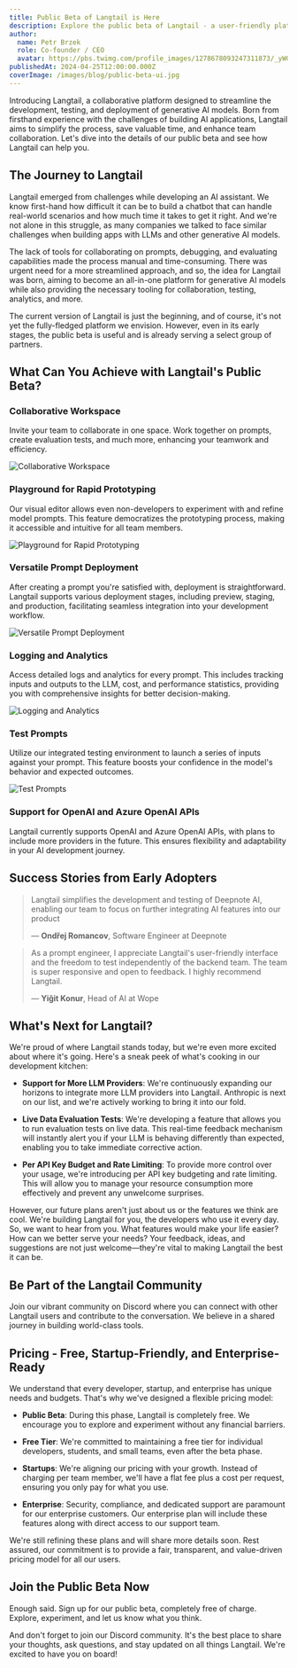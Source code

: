 ```yaml
---
title: Public Beta of Langtail is Here
description: Explore the public beta of Langtail - a user-friendly platform designed to simplify the development, testing, and deployment of generative AI models.
author:
  name: Petr Brzek
  role: Co-founder / CEO
  avatar: https://pbs.twimg.com/profile_images/1278678093247311873/_yWG9Kbe_400x400.jpg
publishedAt: 2024-04-25T12:00:00.000Z
coverImage: /images/blog/public-beta-ui.jpg
---
```


Introducing Langtail, a collaborative platform designed to streamline the development, testing, and deployment of generative AI models. Born from firsthand experience with the challenges of building AI applications, Langtail aims to simplify the process, save valuable time, and enhance team collaboration. Let's dive into the details of our public beta and see how Langtail can help you.

## The Journey to Langtail

Langtail emerged from challenges while developing an AI assistant. We know first-hand how difficult it can be to build a chatbot that can handle real-world scenarios and how much time it takes to get it right. And we're not alone in this struggle, as many companies we talked to face similar challenges when building apps with LLMs and other generative AI models.

The lack of tools for collaborating on prompts, debugging, and evaluating capabilities made the process manual and time-consuming. There was urgent need for a more streamlined approach, and so, the idea for Langtail was born, aiming to become an all-in-one platform for generative AI models while also providing the necessary tooling for collaboration, testing, analytics, and more.

The current version of Langtail is just the beginning, and of course, it's not yet the fully-fledged platform we envision. However, even in its early stages, the public beta is useful and is already serving a select group of partners.

## What Can You Achieve with Langtail's Public Beta?

### Collaborative Workspace

Invite your team to collaborate in one space. Work together on prompts, create evaluation tests, and much more, enhancing your teamwork and efficiency.

![Collaborative Workspace](/images/blog/public-beta/collaboration.jpg)

### Playground for Rapid Prototyping

Our visual editor allows even non-developers to experiment with and refine model prompts. This feature democratizes the prototyping process, making it accessible and intuitive for all team members.

![Playground for Rapid Prototyping](/images/blog/public-beta/playground-for-rapid-prototyping.jpg)

### Versatile Prompt Deployment

After creating a prompt you're satisfied with, deployment is straightforward. Langtail supports various deployment stages, including preview, staging, and production, facilitating seamless integration into your development workflow.

![Versatile Prompt Deployment](/images/blog/public-beta/prompt-deployment.jpg)

### Logging and Analytics

Access detailed logs and analytics for every prompt. This includes tracking inputs and outputs to the LLM, cost, and performance statistics, providing you with comprehensive insights for better decision-making.

![Logging and Analytics](/images/blog/public-beta/prompt-analytics.jpg)

### Test Prompts

Utilize our integrated testing environment to launch a series of inputs against your prompt. This feature boosts your confidence in the model's behavior and expected outcomes.

![Test Prompts](/images/blog/public-beta/prompt-evaluation.jpg)

### Support for OpenAI and Azure OpenAI APIs

Langtail currently supports OpenAI and Azure OpenAI APIs, with plans to include more providers in the future. This ensures flexibility and adaptability in your AI development journey.

## Success Stories from Early Adopters

> Langtail simplifies the development and testing of Deepnote AI, enabling our team to focus on further integrating AI features into our product
>
> — **Ondřej Romancov**, Software Engineer at Deepnote

> As a prompt engineer, I appreciate Langtail's user-friendly interface and the freedom to test independently of the backend team. The team is super responsive and open to feedback. I highly recommend Langtail.
>
> — **Yiğit Konur**, Head of AI at Wope

## What's Next for Langtail?

We're proud of where Langtail stands today, but we're even more excited about where it's going. Here's a sneak peek of what's cooking in our development kitchen:

- **Support for More LLM Providers**: We're continuously expanding our horizons to integrate more LLM providers into Langtail. Anthropic is next on our list, and we're actively working to bring it into our fold.

- **Live Data Evaluation Tests**: We're developing a feature that allows you to run evaluation tests on live data. This real-time feedback mechanism will instantly alert you if your LLM is behaving differently than expected, enabling you to take immediate corrective action.

- **Per API Key Budget and Rate Limiting**: To provide more control over your usage, we're introducing per API key budgeting and rate limiting. This will allow you to manage your resource consumption more effectively and prevent any unwelcome surprises.

However, our future plans aren't just about us or the features we think are cool. We're building Langtail for you, the developers who use it every day. So, we want to hear from you. What features would make your life easier? How can we better serve your needs? Your feedback, ideas, and suggestions are not just welcome—they're vital to making Langtail the best it can be.

## Be Part of the Langtail Community

Join our vibrant community on Discord where you can connect with other Langtail users and contribute to the conversation. We believe in a shared journey in building world-class tools.

## Pricing - Free, Startup-Friendly, and Enterprise-Ready

We understand that every developer, startup, and enterprise has unique needs and budgets. That's why we've designed a flexible pricing model:

- **Public Beta**: During this phase, Langtail is completely free. We encourage you to explore and experiment without any financial barriers.

- **Free Tier**: We're committed to maintaining a free tier for individual developers, students, and small teams, even after the beta phase.

- **Startups**: We're aligning our pricing with your growth. Instead of charging per team member, we'll have a flat fee plus a cost per request, ensuring you only pay for what you use.

- **Enterprise**: Security, compliance, and dedicated support are paramount for our enterprise customers. Our enterprise plan will include these features along with direct access to our support team.

We're still refining these plans and will share more details soon. Rest assured, our commitment is to provide a fair, transparent, and value-driven pricing model for all our users.

## Join the Public Beta Now

Enough said. Sign up for our public beta, completely free of charge. Explore, experiment, and let us know what you think.

And don't forget to join our Discord community. It's the best place to share your thoughts, ask questions, and stay updated on all things Langtail. We're excited to have you on board!
